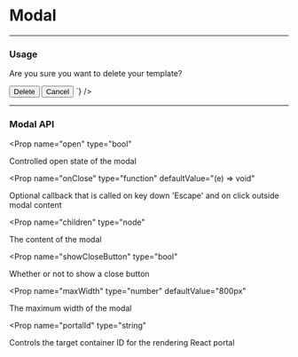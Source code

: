 
# Modal

---

### Usage

<LiveCode>
  <LiveCode.Content
    title="Open"
    code={`
      <Modal open>
        <Panel title="Delete Template" sectioned>
          <p>Are you sure you want to delete your template?</p>
          <Box mt="500">
            <Button mr="300" color="blue">
              Delete
            </Button>
            <Button color="blue" outline>
              Cancel
            </Button>
          </Box>
        </Panel>
      </Modal>
    `}
  />
</LiveCode>

---

### Modal API

<Prop
  name="open"
  type="bool"
> 
  Controlled open state of the modal
</Prop>

<Prop
  name="onClose"
  type="function"
  defaultValue="(e) => void"
> 
  Optional callback that is called on key down 'Escape' and on click outside modal content
</Prop>

<Prop
  name="children"
  type="node"
> 
  The content of the modal
</Prop>

<Prop
  name="showCloseButton"
  type="bool"
> 
  Whether or not to show a close button
</Prop>

<Prop
  name="maxWidth"
  type="number"
  defaultValue="800px"
> 
  The maximum width of the modal
</Prop>

<Prop
  name="portalId"
  type="string"
> 
  Controls the target container ID for the rendering React portal
</Prop>